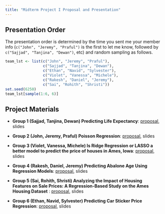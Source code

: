 ```yaml
---
title: "Midterm Project I Proposal and Presentation"
---
```


## Presentation Order

The presentation order is determined by the time you sent me your member info (`c("John", "Jeremy", "Praful")` is the first to let me know, followed by `c("Sajjad", "Tanjina", "Dewan")`, etc) and random sampling as follows.

```r
team_lst <- list(c("John", "Jeremy", "Praful"), 
                 c("Sajjad", "Tanjina", "Dewan"),
                 c("Ethan", "Navid", "Sylvester"), 
                 c("Violet", "Vanessa", "Michele"), 
                 c("Rakesh", "Daniel", "Jeremy"), 
                 c("Sai", "Rohith", "Shristi"))
set.seed(6250)
team_lst[sample(1:6, 6)]
```

## Project Materials

-   **[Group 1 (Sajjad, Tanjina, Dewan)]{.blue} Predicting Life Expectancy**: [proposal](/documents/project_proposal/project1/proposal_tanjina_sajjad_dewan.pdf), slides

-   **[Group 2 (John, Jeremy, Praful)]{.blue} Poisson Regression**: [proposal](/documents/project_proposal/project1/proposal_john_jeremy_praful.pdf), slides

-   **[Group 3 (Violet, Vanessa, Michele)]{.blue} Is Ridge Regression or LASSO a better model to predict the price of houses in Ames, Iowa**: [proposal](/documents/project_proposal/project1/proposal_violet_venessa_michele.pdf), slides

-   **[Group 4 (Rakesh, Daniel, Jeremy)]{.blue} Predicting Abalone Age Using Regression Models**: [proposal](/documents/project_proposal/project1/proposal_rakesh_daniel_jeremy.pdf), slides

-   **[Group 5 (Sai, Rohith, Shristi)]{.blue} Analyzing the Impact of Housing Features on Sale Prices: A Regression-Based Study on the Ames Housing Dataset** : [proposal](/documents/project_proposal/project1/proposal_sai_rohith_shristi.pdf), slides

-   **[Group 6 (Ethan, Navid, Sylvester)]{.blue} Predicting Car Sticker Price Regression**: [proposal](/documents/project_proposal/project1/proposal_ethan_navid_sylvester.pdf), slides 
